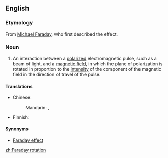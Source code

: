==English==

===Etymology===

From [[w:Michael Faraday|Michael Faraday]], who first described the effect.

===Noun===
{{en-noun|head=[[Faraday]] [[rotation]]}}
{{wikipedia}}

# {{context|physics|lang=en}} An interaction between a [[polarize]]d electromagnetic pulse, such as a beam of light, and a [[magnetic field]], in which the plane of polarization is rotated in proportion to the [[intensity]] of the component of the magnetic field in the direction of travel of the pulse.

====Translations====
{{trans-top|interaction between a polarized electromagnetic pulse and a magnetic field}}
* Chinese:
*: Mandarin: {{t|cmn|法拉第旋轉|sc=Hani}}, {{t|cmn|法拉第旋转|tr=Fǎlādì xuánzhuǎn|sc=Hani}}
{{trans-mid}}
* Finnish: {{t|fi|Faraday-kiertymä}}
{{trans-bottom}}

====Synonyms====
* [[Faraday effect]]

[[zh:Faraday rotation]]